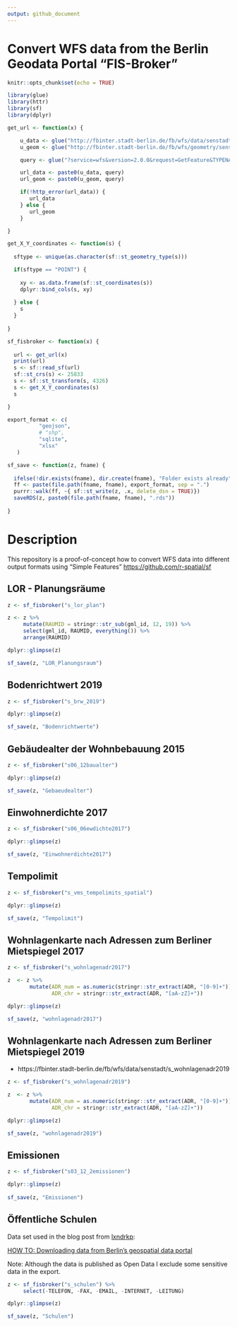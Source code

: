```yaml
---
output: github_document
---
```


# Convert WFS data from the Berlin Geodata Portal "FIS-Broker"

```r
knitr::opts_chunk$set(echo = TRUE)
```

```r
library(glue)
library(httr)
library(sf)
library(dplyr)
```

```r

get_url <- function(x) {

    u_data <- glue("http://fbinter.stadt-berlin.de/fb/wfs/data/senstadt/{x}")
    u_geom <- glue("http://fbinter.stadt-berlin.de/fb/wfs/geometry/senstadt/{x}")

    query <- glue("?service=wfs&version=2.0.0&request=GetFeature&TYPENAMES={x}")

    url_data <- paste0(u_data, query)
    url_geom <- paste0(u_geom, query)

    if(!http_error(url_data)) {
       url_data
    } else {
       url_geom
    }

}

get_X_Y_coordinates <- function(s) {
  
  sftype <- unique(as.character(sf::st_geometry_type(s)))

  if(sftype == "POINT") {
    
    xy <- as.data.frame(sf::st_coordinates(s))
    dplyr::bind_cols(s, xy)
    
  } else {
    s
  }
  
}

sf_fisbroker <- function(x) {
  
  url <- get_url(x)
  print(url)
  s <- sf::read_sf(url)
  sf::st_crs(s) <- 25833
  s <- sf::st_transform(s, 4326)
  s <- get_X_Y_coordinates(s)
  s

}

export_format <- c(
          "geojson", 
          # "shp",
          "sqlite",
          "xlsx"
   )

sf_save <- function(z, fname) {
  
  ifelse(!dir.exists(fname), dir.create(fname), "Folder exists already")
  ff <- paste(file.path(fname, fname), export_format, sep = ".")
  purrr::walk(ff, ~{ sf::st_write(z, .x, delete_dsn = TRUE)})
  saveRDS(z, paste0(file.path(fname, fname), ".rds"))
  
}

```

# Description

This repository is a proof-of-concept how to convert WFS data into different output formats using "Simple Features" [https://github.com/r-spatial/sf](https://github.com/r-spatial/sf)

## LOR - Planungsräume

```r

z <- sf_fisbroker("s_lor_plan") 

z <- z %>%
     mutate(RAUMID = stringr::str_sub(gml_id, 12, 19)) %>%
     select(gml_id, RAUMID, everything()) %>%
     arrange(RAUMID)

dplyr::glimpse(z)

sf_save(z, "LOR_Planungsraum")

```

## Bodenrichtwert 2019

```r

z <- sf_fisbroker("s_brw_2019")

dplyr::glimpse(z)

sf_save(z, "Bodenrichtwerte")

```

## Gebäudealter der Wohnbebauung 2015

```r

z <- sf_fisbroker("s06_12baualter")

dplyr::glimpse(z)

sf_save(z, "Gebaeudealter")

```

## Einwohnerdichte 2017

```r

z <- sf_fisbroker("s06_06ewdichte2017")

dplyr::glimpse(z)

sf_save(z, "Einwohnerdichte2017")

```

## Tempolimit

```r

z <- sf_fisbroker("s_vms_tempolimits_spatial")

dplyr::glimpse(z)

sf_save(z, "Tempolimit")

```

## Wohnlagenkarte nach Adressen zum Berliner Mietspiegel 2017


```r

z <- sf_fisbroker("s_wohnlagenadr2017")

z  <- z %>% 
       mutate(ADR_num = as.numeric(stringr::str_extract(ADR, "[0-9]+")), 
              ADR_chr = stringr::str_extract(ADR, "[aA-zZ]+"))

dplyr::glimpse(z)

sf_save(z, "wohnlagenadr2017")

```

## Wohnlagenkarte nach Adressen zum Berliner Mietspiegel 2019

 - https://fbinter.stadt-berlin.de/fb/wfs/data/senstadt/s_wohnlagenadr2019

```r

z <- sf_fisbroker("s_wohnlagenadr2019")

z  <- z %>% 
       mutate(ADR_num = as.numeric(stringr::str_extract(ADR, "[0-9]+")), 
              ADR_chr = stringr::str_extract(ADR, "[aA-zZ]+"))

dplyr::glimpse(z)

sf_save(z, "wohnlagenadr2019")

```

## Emissionen

```r

z <- sf_fisbroker("s03_12_2emissionen")

dplyr::glimpse(z)
                             
sf_save(z, "Emissionen")

```

## Öffentliche Schulen

Data set used in the blog post from [lxndrkp](https://twitter.com/lxndrkp):

[HOW TO: Downloading data from Berlin's geospatial data portal](https://lab.technologiestiftung-berlin.de/projects/fisbroker-to-qgis/index_en.html)

Note: Although the data is published as Open Data I exclude some sensitive data in the export.


```r

z <- sf_fisbroker("s_schulen") %>%
     select(-TELEFON, -FAX, -EMAIL, -INTERNET, -LEITUNG)

dplyr::glimpse(z)

sf_save(z, "Schulen")

```

